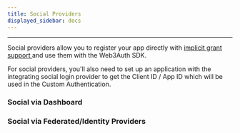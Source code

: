 ```yaml
---
title: Social Providers
displayed_sidebar: docs
---
```



---

Social providers allow you to register your app directly with [implicit grant support ](https://oauth.net/2/grant-types/implicit/)and use them with
the Web3Auth SDK.

For social providers, you'll also need to set up an application with the integrating social login provider to get the Client ID / App ID which will be
used in the Custom Authentication.

### Social via Dashboard

<SocialTiles />

### Social via Federated/Identity Providers

<SocialViaFederatedTiles />

